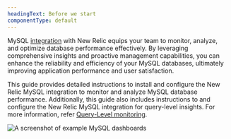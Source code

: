 ```yaml
---
headingText: Before we start
componentType: default
---
```




MySQL [integration](/docs/integrations/host-integrations/getting-started/introduction-host-integrations) with New Relic equips your team to monitor, analyze, and optimize database performance effectively. By leveraging comprehensive insights and proactive management capabilities, you can enhance the reliability and efficiency of your MySQL databases, ultimately improving application performance and user satisfaction.

This guide provides detailed instructions to install and configure the New Relic MySQL integration to monitor and analyze MySQL database performance. Additionally, this guide also includes instructions to and configure the New Relic MySQL integration for query-level insights. For more information, refer [Query-Level monitoring](/docs/infrastructure/infrastructure-data/query-level-monitoring).


<img
  title="Example MySQL dashboards"
  alt="A screenshot of example MySQL dashboards"
  src="/images/infrastructure_screenshot-crop_mysql-dashboard.webp"
/>



